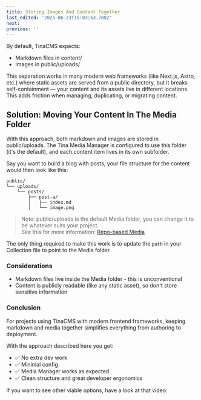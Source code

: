 ```yaml
---
title: Storing Images And Content Together
last_edited: '2025-06-23T15:03:53.708Z'
next: ''
previous: ''
---
```


By default, TinaCMS expects:

* Markdown files in content/
* Images in public/uploads/

This separation works in many modern web frameworks (like Next.js, Astro, etc.) where static assets are served from a public directory, but it breaks self-containment — your content and its assets live in different locations. This adds friction when managing, duplicating, or migrating content.

## Solution: Moving Your Content In The Media Folder

With this approach, both markdown and images are stored in public/uploads. The Tina Media Manager is configured to use this folder (it's the default), and each content item lives in its own subfolder.

Say you want to build a blog with posts, your file structure for the content would then look like this:

```
public/
└── uploads/
    └── posts/
        ├── post-a/
        │   ├── index.md
        │   └── image.png
```

> Note: public/uploads is the default Media folder, you can change it to be whatever suits your project.\
> See this for more information: [Repo-based Media](https://tina.io/docs/reference/media/repo-based#configuration)

The only thing required to make this work is to update the `path` in your Collection file to point to the Media folder.

### Considerations

* Markdown files live inside the Media folder - this is unconventional
* Content is publicly readable (like any static asset), so don't store sensitive information

### Conclusion

For projects using TinaCMS with modern frontend frameworks, keeping markdown and media together simplifies everything from authoring to deployment.

With the approach described here you get:

* ✅ No extra dev work
* ✅ Minimal config
* ✅ Media Manager works as expected
* ✅ Clean structure and great developer ergonomics

If you want to see other viable options, have a look at that video:

<Youtube embedSrc="https://www.youtube.com/watch?v=bmf1uNFyNKg" minutes="5" caption="The 3 options for storing markdown in GitHub for TinaCMS (Images and content)" />
